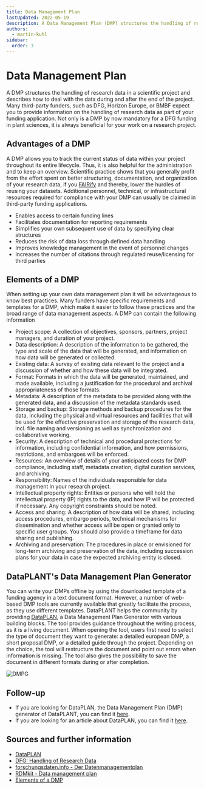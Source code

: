 ```yaml
---
title: Data Management Plan
lastUpdated: 2022-05-19
description: A Data Management Plan (DMP) structures the handling of research data in a scientific project and describes how to deal with the data during and after the end of the project.
authors:
  - martin-kuhl
sidebar:
  order: 3
---
```


# Data Management Plan

A DMP structures the handling of research data in a scientific project and describes how to deal with the data during and after the end of the project. Many third-party funders, such as DFG, Horizon Europe, or BMBF expect you to provide information on the handling of research data as part of your funding application. Not only is a DMP by now mandatory for a DFG funding in plant sciences, it is always beneficial for your work on a research project.

## Advantages of a DMP

A DMP allows you to track the current status of data within your project throughout its entire lifecycle. Thus, it is also helpful for the administration and to keep an overview. Scientific practice shows that you generally profit from the effort spent on better structuring, documentation, and organization of your research data, if you [FAIRify](/nfdi4plants.knowledgebase/fundamentals/fair-data-principles) and thereby, lower the hurdles of reusing your datasets. Additional personnel, technical, or infrastructural resources required for compliance with your DMP can usually be claimed in third-party funding applications.

- Enables access to certain funding lines
- Facilitates documentation for reporting requirements
- Simplifies your own subsequent use of data by specifying clear structures
- Reduces the risk of data loss through defined data handling
- Improves knowledge management in the event of personnel changes
- Increases the number of citations through regulated reuse/licensing for third parties

## Elements of a DMP

When setting up your own data management plan it will be advantageous to know best practices. Many funders have specific requirements and templates for a DMP, which make it easier to follow these practices and the broad range of data management aspects. A DMP can contain the following information

- Project scope: A collection of objectives, sponsors, partners, project managers, and duration of your project.
- Data description: A description of the information to be gathered, the type and scale of the data that will be generated, and information on how data will be generated or collected.
- Existing data: A survey of existing data relevant to the project and a discussion of whether and how these data will be integrated.
- Format: Formats in which the data will be generated, maintained, and made available, including a justification for the procedural and archival appropriateness of those formats.
- Metadata: A description of the metadata to be provided along with the generated data, and a discussion of the metadata standards used.
- Storage and backup: Storage methods and backup procedures for the data, including the physical and virtual resources and facilities that will be used for the effective preservation and storage of the research data, incl. file naming and versioning as well as synchronization and collaborative working.
- Security: A description of technical and procedural protections for information, including confidential information, and how permissions, restrictions, and embargoes will be enforced.
- Resources: An overview of details of your anticipated costs for DMP compliance, including staff, metadata creation, digital curation services, and archiving.
- Responsibility: Names of the individuals responsible for data management in your research project.
- Intellectual property rights: Entities or persons who will hold the intellectual property (IP) rights to the data, and how IP will be protected if necessary. Any copyright constraints should be noted.
- Access and sharing: A description of how data will be shared, including access procedures, embargo periods, technical mechanisms for dissemination and whether access will be open or granted only to specific user groups. You should also provide a timeframe for data sharing and publishing.
- Archiving and preservation: The procedures in place or envisioned for long-term archiving and preservation of the data, including succession plans for your data in case the expected archiving entity is closed.

## DataPLANT's Data Management Plan Generator

You can write your DMPs offline by using the downloaded template of a funding agency in a text document format. However, a number of web-based DMP tools are currently available that greatly facilitate the process, as they use different templates.
DataPLANT helps the community by providing [DataPLAN](https://plan.nfdi4plants.org/), a Data Management Plan Generator with various building blocks. The tool provides guidance throughout the writing process, as it is a living document. When opening the tool, users first need to select the type of document they want to generate: a detailed european DMP, a short proposal DMP, or a detailed guide through the project. Depending on the choice, the tool will restructure the document and point out errors when information is missing. The tool also gives the possibility to save the document in different formats during or after completion.

![DMPG](@images/dataplan/dataplan-layout.png)

## Follow-up

- If you are looking for DataPLAN, the Data Management Plan (DMP) generator of DataPLANT, you can find it [here](https://plan.nfdi4plants.org).
- If you are looking for an article about DataPLAN, you can find it [here](/nfdi4plants.knowledgebase/resources/dataplan).

## Sources and further information

- [DataPLAN](https://plan.nfdi4plants.org)
- [DFG: Handling of Research Data](https://www.dfg.de/en/research_funding/principles_dfg_funding/research_data/index.html)
- [forschungsdaten.info - Der Datenmanagementplan](https://www.forschungsdaten.info/themen/informieren-und-planen/datenmanagementplan/)
- [RDMkit - Data management plan](https://rdmkit.elixir-europe.org/data_management_plan.html)
- [Elements of a DMP](https://www.icpsr.umich.edu/web/pages/datamanagement/dmp/elements.html)
